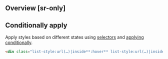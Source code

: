 ## Overview [sr-only]
<Overview/>

## Conditionally apply
Apply styles based on different states using [selectors](/guide/state-selectors) and [applying conditionally](/guide/applying-conditionally).
```html
<div class="list-style:url(…)|inside**:hover** list-style:url(…)|inside**@sm** list-style:url(…)|inside**@dark** list-style:url(…)|inside**@print**">…</div>
```

